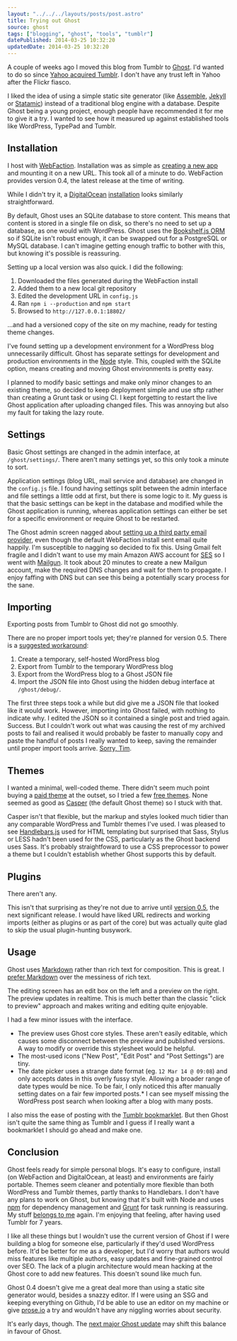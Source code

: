 ```yaml
---
layout: "../../../layouts/posts/post.astro"
title: Trying out Ghost
source: ghost
tags: ["blogging", "ghost", "tools", "tumblr"]
datePublished: 2014-03-25 10:32:20
updatedDate: 2014-03-25 10:32:20
---
```


A couple of weeks ago I moved this blog from Tumblr to [Ghost](https://ghost.org/). I'd wanted to do so since [Yahoo acquired Tumblr](http://www.theguardian.com/technology/2013/may/20/yahoo-tumblr-david-karp-marissa-mayer). I don't have any trust left in Yahoo after the Flickr fiasco.

I liked the idea of using a simple static site generator (like [Assemble](http://assemble.io/), [Jekyll](http://jekyllrb.com/) or [Statamic](http://www.statamic.com/)) instead of a traditional blog engine with a database. Despite Ghost being a young project, enough people have recommended it for me to give it a try. I wanted to see how it measured up against established tools like WordPress, TypePad and Tumblr.

## Installation

I host with [WebFaction](http://www.webfaction.com/?affiliate=angl). Installation was as simple as [creating a new app](https://blog.webfaction.com/2013/10/new-one-click-installers-node-js-and-ghost/) and mounting it on a new URL. This took all of a minute to do. WebFaction provides version 0.4, the latest release at the time of writing.

While I didn't try it, a [DigitalOcean](https://www.digitalocean.com/?refcode=9e9d47677a54) [installation](https://www.digitalocean.com/community/articles/how-to-use-the-digitalocean-ghost-application) looks similarly straightforward.

By default, Ghost uses an SQLite database to store content. This means that content is stored in a single file on disk, so there's no need to set up a database, as one would with WordPress. Ghost uses the [Bookshelf.js ORM](https://ghost.org/forum/installation/959-why-sqlite/) so if SQLite isn't robust enough, it can be swapped out for a PostgreSQL or MySQL database. I can't imagine getting enough traffic to bother with this, but knowing it's possible is reassuring.

Setting up a local version was also quick. I did the following:

1. Downloaded the files generated during the WebFaction install
2. Added them to a new local git repository
3. Edited the development URL in `config.js`
4. Ran `npm i --production` and `npm start`
5. Browsed to `http://127.0.0.1:18802/`

…and had a versioned copy of the site on my machine, ready for testing theme changes.

I've found setting up a development environment for a WordPress blog unnecessarily difficult. Ghost has separate settings for development and production environments in the [Node](http://nodejs.org/) style. This, coupled with the SQLite option, means creating and moving Ghost environments is pretty easy.

I planned to modify basic settings and make only minor changes to an existing theme, so decided to keep deployment simple and use sftp rather than creating a Grunt task or using CI. I kept forgetting to restart the live Ghost application after uploading changed files. This was annoying but also my fault for taking the lazy route.

## Settings

Basic Ghost settings are changed in the admin interface, at `/ghost/settings/`. There aren't many settings yet, so this only took a minute to sort.

Application settings (blog URL, mail service and database) are changed in the `config.js` file. I found having settings split between the admin interface and file settings a little odd at first, but there is some logic to it. My guess is that the basic settings can be kept in the database and modified while the Ghost application is running, whereas application settings can either be set for a specific environment or require Ghost to be restarted.

The Ghost admin screen nagged about [setting up a third party email provider](http://docs.ghost.org/mail/), even though the default WebFaction install sent email quite happily. I'm susceptible to nagging so decided to fix this. Using Gmail felt fragile and I didn't want to use my main Amazon AWS account for [SES](https://aws.amazon.com/ses/) so I went with [Mailgun](https://mailgun.com/). It took about 20 minutes to create a new Mailgun account, make the required DNS changes and wait for them to propagate. I enjoy faffing with DNS but can see this being a potentially scary process for the sane.

## Importing

Exporting posts from Tumblr to Ghost did not go smoothly.

There are no proper import tools yet; they're planned for version 0.5\. There is a [suggested workaround](http://www.ghostforbeginners.com/how-to-import-blog-posts-from-tumblr-to-ghost/):

1. Create a temporary, self-hosted WordPress blog
2. Export from Tumblr to the temporary WordPress blog
3. Export from the WordPress blog to a Ghost JSON file
4. Import the JSON file into Ghost using the hidden debug interface at `/ghost/debug/`.

The first three steps took a while but did give me a JSON file that looked like it would work. However, importing into Ghost failed, with nothing to indicate why. I edited the JSON so it contained a single post and tried again. Success. But I couldn't work out what was causing the rest of my archived posts to fail and realised it would probably be faster to manually copy and paste the handful of posts I really wanted to keep, saving the remainder until proper import tools arrive. [Sorry, Tim](http://www.w3.org/Provider/Style/URI.html).

## Themes

I wanted a minimal, well-coded theme. There didn't seem much point buying a [paid theme](http://marketplace.ghost.org/themes/paid/) at the outset, so I tried a few [free themes](http://marketplace.ghost.org/themes/free/). None seemed as good as [Casper](https://github.com/TryGhost/Casper) (the default Ghost theme) so I stuck with that.

Casper isn't that flexible, but the markup and styles looked much tidier than any comparable WordPress and Tumblr themes I've used. I was pleased to see [Handlebars.js](http://handlebarsjs.com/) used for HTML templating but surprised that Sass, Stylus or LESS hadn't been used for the CSS, particularly as the Ghost backend uses Sass. It's probably straightfoward to use a CSS preprocessor to power a theme but I couldn't establish whether Ghost supports this by default.

## Plugins

There aren't any.

This isn't that surprising as they're not due to arrive until [version 0.5](https://github.com/TryGhost/Ghost/wiki/Roadmap), the next significant release. I would have liked URL redirects and working imports (either as plugins or as part of the core) but was actually quite glad to skip the usual plugin-hunting busywork.

## Usage

Ghost uses [Markdown](http://docs.ghost.org/usage/writing/) rather than rich text for composition. This is great. I [prefer Markdown](http://brettterpstra.com/2011/08/31/why-markdown-a-two-minute-explanation/) over the messiness of rich text.

The editing screen has an edit box on the left and a preview on the right. The preview updates in realtime. This is much better than the classic "click to preview" approach and makes writing and editing quite enjoyable.

I had a few minor issues with the interface.

- The preview uses Ghost core styles. These aren't easily editable, which causes some disconnect between the preview and published versions. A way to modify or override this stylesheet would be helpful.
- The most-used icons ("New Post", "Edit Post" and "Post Settings") are tiny.
- The date picker uses a strange date format (eg. `12 Mar 14 @ 09:08`) and only accepts dates in this overly fussy style. Allowing a broader range of date types would be nice. To be fair, I only noticed this after manually setting dates on a fair few imported posts.\* I can see myself missing the WordPress post search when looking after a blog with many posts.

I also miss the ease of posting with the [Tumblr bookmarklet](https://www.tumblr.com/apps). But then Ghost isn't quite the same thing as Tumblr and I guess if I really want a bookmarklet I should go ahead and make one.

## Conclusion

Ghost feels ready for simple personal blogs. It's easy to configure, install (on WebFaction and DigitalOcean, at least) and environments are fairly portable. Themes seem cleaner and potentially more flexible than both WordPress and Tumblr themes, partly thanks to Handlebars. I don't have any plans to work on Ghost, but knowing that it's built with Node and uses [npm](https://www.npmjs.org/) for dependency management and [Grunt](http://gruntjs.com/) for task running is reassuring. My stuff [belongs to me](http://indiewebcamp.com/) again. I'm enjoying that feeling, after having used Tumblr for 7 years.

I like all these things but I wouldn't use the current version of Ghost if I were building a blog for someone else, particularly if they'd used WordPress before. It'd be better for me as a developer, but I'd worry that authors would miss features like multiple authors, easy updates and fine-grained control over SEO. The lack of a plugin architecture would mean hacking at the Ghost core to add new features. This doesn't sound like much fun.

Ghost 0.4 doesn't give me a great deal more than using a static site generator would, besides a snazzy editor. If I were using an SSG and keeping everything on Github, I'd be able to use an editor on my machine or give [prose.io](http://prose.io/) a try and wouldn't have any niggling worries about security.

It's early days, though. The [next major Ghost update](https://github.com/TryGhost/Ghost/wiki/Roadmap) may shift this balance in favour of Ghost.
